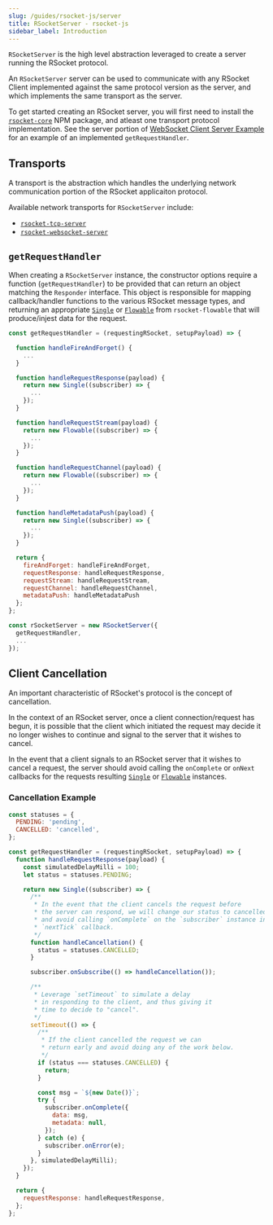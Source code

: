 ```yaml
---
slug: /guides/rsocket-js/server
title: RSocketServer - rsocket-js
sidebar_label: Introduction
---
```


`RSocketServer` is the high level abstraction leveraged to create a server running the RSocket protocol.

An `RSocketServer` server can be used to communicate with any RSocket Client implemented against the same protocol version as the server, and which implements the same transport as the server.

To get started creating an RSocket server, you will first need to install the [`rsocket-core`](https://www.npmjs.com/package/rsocket-core) NPM package, and atleast one transport protocol implementation. See the server portion of [WebSocket Client Server Example](/guides/rsocket-js#server-example) for an example of an implemented `getRequestHandler`.

## Transports

A transport is the abstraction which handles the underlying network communication portion of the RSocket applicaiton protocol.

Available network transports for `RSocketServer` include:

- [`rsocket-tcp-server`](./rsocket-tcp-server.mdx)
- [`rsocket-websocket-server`](./rsocket-websocket-server.mdx)

## `getRequestHandler`

When creating a `RSocketServer` instance, the constructor options require a function (`getRequestHandler`) to be provided that can return an object matching the `Responder` interface. This object is responsible for mapping callback/handler functions to the various RSocket message types, and returning an appropriate [`Single`](../rsocket-flowable/single.mdx) or [`Flowable`](../rsocket-flowable/flowable.mdx) from `rsocket-flowable` that will produce/injest data for the request.

```js
const getRequestHandler = (requestingRSocket, setupPayload) => {

  function handleFireAndForget() {
    ...
  }

  function handleRequestResponse(payload) {
    return new Single((subscriber) => {
      ...
    });
  }

  function handleRequestStream(payload) {
    return new Flowable((subscriber) => {
      ...
    });
  }

  function handleRequestChannel(payload) {
    return new Flowable((subscriber) => {
      ...
    });
  }

  function handleMetadataPush(payload) {
    return new Single((subscriber) => {
      ...
    });
  }

  return {
    fireAndForget: handleFireAndForget,
    requestResponse: handleRequestResponse,
    requestStream: handleRequestStream,
    requestChannel: handleRequestChannel,
    metadataPush: handleMetadataPush
  };
};

const rSocketServer = new RSocketServer({
  getRequestHandler,
  ...
});
```

## Client Cancellation

An important characteristic of RSocket's protocol is the concept of cancellation.

In the context of an RSocket server, once a client connection/request has begun, it is possible that the client which initiated the request may decide it no longer wishes to continue and signal to the server that it wishes to cancel.

In the event that a client signals to an RSocket server that it wishes to cancel a request, the server should avoid calling the `onComplete` or `onNext` callbacks for the requests resulting [`Single`](../rsocket-flowable/single.mdx) or [`Flowable`](../rsocket-flowable/flowable.mdx) instances.

### Cancellation Example

```js
const statuses = {
  PENDING: 'pending',
  CANCELLED: 'cancelled',
};

const getRequestHandler = (requestingRSocket, setupPayload) => {
  function handleRequestResponse(payload) {
    const simulatedDelayMilli = 100;
    let status = statuses.PENDING;

    return new Single((subscriber) => {
      /**
       * In the event that the client cancels the request before
       * the server can respond, we will change our status to cancelled
       * and avoid calling `onComplete` on the `subscriber` instance in the
       * `nextTick` callback.
       */
      function handleCancellation() {
        status = statuses.CANCELLED;
      }

      subscriber.onSubscribe(() => handleCancellation());

      /**
       * Leverage `setTimeout` to simulate a delay
       * in responding to the client, and thus giving it
       * time to decide to "cancel".
       */
      setTimeout(() => {
        /**
         * If the client cancelled the request we can
         * return early and avoid doing any of the work below.
         */
        if (status === statuses.CANCELLED) {
          return;
        }

        const msg = `${new Date()}`;
        try {
          subscriber.onComplete({
            data: msg,
            metadata: null,
          });
        } catch (e) {
          subscriber.onError(e);
        }
      }, simulatedDelayMilli);
    });
  }

  return {
    requestResponse: handleRequestResponse,
  };
};
```
